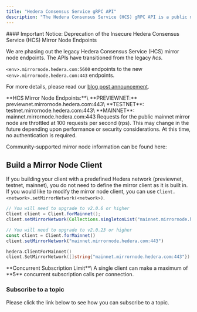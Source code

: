 ```yaml
---
title: "Hedera Consensus Service gRPC API"
description: "The Hedera Consensus Service (HCS) gRPC API is a public mirror node managed by Hedera. It offers the ability to subscribe to HCS topics and receive messages for the topic subscribed."
---
```



<Warning>
#### Important Notice: Deprecation of the Insecure Hedera Consensus Service (HCS) Mirror Node Endpoints

We are phasing out the legacy Hedera Consensus Service (HCS) mirror node endpoints. The APIs have transitioned from the legacy *hcs*.

`<env>.mirrornode.hedera.com:5600` endpoints to the new `<env>.mirrornode.hedera.com:443` endpoints.

For more details, please read our [blog post announcement](https://hedera.com/blog/deprecation-of-the-insecure-hedera-consensus-service-hcs-mirror-node-endpoints).
</Warning>

<Info>
**HCS Mirror Node Endpoints:**\
**PREVIEWNET:** previewnet.mirrornode.hedera.com:443\
**TESTNET**: testnet.mirrornode.hedera.com:443\
**MAINNET**: mainnet.mirrornode.hedera.com:443
</Info>

<Warning>
Requests for the public mainnet mirror node are throttled at 100 requests per second (rps). This may change in the future depending upon performance or security considerations. At this time, no authentication is required.
</Warning>

Community-supported mirror node information can be found here:

<Card
  title="Network Explorers and Tools"
  href="/hedera/networks/community-mirror-nodes"
/>

## Build a Mirror Node Client

If you building your client with a predefined Hedera network (previewnet, testnet, mainnet), you do not need to define the mirror client as it is built in. If you would like to modify the mirror node client, you can use `Client.<network>.setMirrorNetwork(<network>)`.

<CodeGroup>

```java Java
// You will need to upgrade to v2.0.6 or higher
Client client = Client.forMainnet();
client.setMirrorNetwork(Collections.singletonList("mainnet.mirrornode.hedera.com:443"))
```

```javascript JavaScript
// You will need to upgrade to v2.0.23 or higher
const client = Client.forMainnet()
client.setMirrorNetwork("mainnet.mirrornode.hedera.com:443")
```

```go Go
hedera.ClientForMainnet()
client.SetMirrorNetwork([]string{"mainnet.mirrornode.hedera.com:443"})
```
</CodeGroup>

<Warning>
**Concurrent Subscription Limit**\
A single client can make a maximum of **5** concurrent subscription calls per connection.
</Warning>

### Subscribe to a topic

Please click the link below to see how you can subscribe to a topic.

<Card
  title="Get Topic Message"
  href="/hedera/sdks-and-apis/sdks/consensus-service/get-topic-message"
/>
